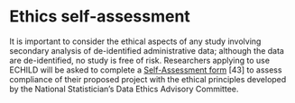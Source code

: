 # Ethics self-assessment {#sec-access-ethics}

It is important to consider the ethical aspects of any study involving secondary analysis of de-identified administrative data; although the data are de-identified, no study is free of risk. Researchers applying to use ECHILD will be asked to complete a [Self-Assessment form](https://uksa.statisticsauthority.gov.uk/the-authority-board/committees/national-statisticians-advisory-committees-and-panels/national-statisticians-data-ethics-advisory-committee/ethics-self-assessment-tool/) [43] to assess compliance of their proposed project with the ethical principles developed by the National Statistician’s Data Ethics Advisory Committee.